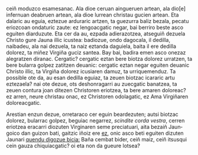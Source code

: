 <noinclude><pagequality level="3" user="Alonmikel" /></noinclude>ceiñ moduzco esamesanac. Ala dioe ceruan aingueruen artean, ala dio[e] infernuan deabruen artean, ala dioe lurrean christau gucien artean. Eta dalaric au eguia, eztezue arduraric artzen, ta guezurra baliz bezala, pecatu eriozcoan ondaturic zaute: ez lengoacgatic negar, bai berriro beste asco eguiten diarduzute. Eta cer da au, ezpada adierazotzea, atseguiñ dezuela Christo gure Jauna illic icustea: badiozue, ondo dagocala, il dedilla, naibadeu, ala nai dezuela, ta naiz eztanda daguiela, baita il ere dedilla dolorez, ta miñez Virgiña guciz santea. Bay bai, badira emen asco onezaz alegratzen diranac. Cergatic? cergatic eztan bere biotza dolorez urratzen, ta bere bularra golpez zatitzen deuanic: cergatic eztan negar eguiten deuanic Christo illic, ta Virgiña dolorez icusiaren damuz, ta urriquemenduz. Ta possible ote da, au esan dedilla eguiaz, ta zeuen biotzac icararic artu eztezaela? nai ote dezue, ots deshonragarri au zuecgatic banatzea, ta zeuen contura joan ditezen Christoren eriotzea, ta bere amaren doloreac? ez arren, neure christau onac, ez Christoren odolagatic, ez Ama Virgiñaren doloreacgatic.

{{aingura|22}}Arestian enzun dezue, orretaraco cer eguin beardezuten; autsi biotzac dolorez, bularrac golpez, beguiac negarrez,</span> <span lang="la"><i>scindite corda vestra</i>,</span> <span lang="eu">cerren eriotzea eracarri diozuten Virginaren seme preciatuari, aita bezaiñ Jaungoico dan guizon bati, gaitzic iñoiz ere <ins>ez</ins>, onic asco beti eguiten dizuten Jaunari <ins>quendu digozue bicia:</ins> Baña cembat bider, ceiñ maiz, ceiñ itsusqui cein gauza chiquiacgatic? oi eta non da gueure lotsea?<noinclude><references/></noinclude>